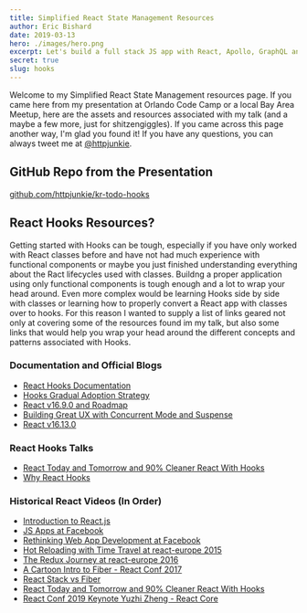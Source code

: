 ```yaml
---
title: Simplified React State Management Resources
author: Eric Bishard 
date: 2019-03-13
hero: ./images/hero.png
excerpt: Let's build a full stack JS app with React, Apollo, GraphQL and Express using Couchbase Server as a datastore.
secret: true
slug: hooks
---
```


Welcome to my Simplified React State Management resources page. 
If you came here from my presentation at Orlando Code Camp or a local Bay Area Meetup, here are the assets and resources associated with my talk (and a maybe a few more, just for shitzengiggles). 
If you came across this page another way, I'm glad you found it! 
If you have any questions, you can always tweet me at [@httpjunkie](https://twitter.com/httpJunkie).

## GitHub Repo from the Presentation

[github.com/httpjunkie/kr-todo-hooks]()

## React Hooks Resources?

Getting started with Hooks can be tough, especially if you have only worked with React classes before and have not had much experience with functional components or maybe you just finished understanding everything about the Ract lifecycles used with classes. Buildng a proper application using only functional components is tough enough and a lot to wrap your head around. Even more complex would be learning Hooks side by side with classes or learning how to properly convert a React app with classes over to hooks. For this reason I wanted to supply a list of links geared not only at covering some of the resources found im my talk, but also some links that would help you wrap your head around the different concepts and patterns associated with Hooks. 

### Documentation and Official Blogs

- [React Hooks Documentation](https://reactjs.org/docs/hooks-intro.html)
- [Hooks Gradual Adoption Strategy](https://reactjs.org/docs/hooks-intro.html#gradual-adoption-strategy)
- [React v16.9.0 and Roadmap](https://reactjs.org/blog/2019/08/08/react-v16.9.0.html)
- [Building Great UX with Concurrent Mode and Suspense](https://reactjs.org/blog/2019/11/06/building-great-user-experiences-with-concurrent-mode-and-suspense.html)
- [React v16.13.0](https://reactjs.org/blog/2020/02/26/react-v16.13.0.html)

### React Hooks Talks

- [React Today and Tomorrow and 90% Cleaner React With Hooks](https://www.youtube.com/watch?v=dpw9EHDh2bM)
- [Why React Hooks](https://www.youtube.com/watch?v=eX_L39UvZes)

### Historical React Videos (In Order)

- [Introduction to React.js](https://www.youtube.com/watch?v=XxVg_s8xAms)
- [JS Apps at Facebook](https://www.youtube.com/watch?v=GW0rj4sNH2w)
- [Rethinking Web App Development at Facebook](https://www.youtube.com/watch?v=nYkdrAPrdcw)
- [Hot Reloading with Time Travel at react-europe 2015](https://www.youtube.com/watch?v=xsSnOQynTHs)
- [The Redux Journey at react-europe 2016](https://www.youtube.com/watch?v=uvAXVMwHJXU)
- [A Cartoon Intro to Fiber - React Conf 2017](https://www.youtube.com/watch?v=ZCuYPiUIONs)
- [React Stack vs Fiber](https://www.youtube.com/watch?v=Qu_6ItnlDQg)
- [React Today and Tomorrow and 90% Cleaner React With Hooks](https://www.youtube.com/watch?v=dpw9EHDh2bM)
- [React Conf 2019 Keynote Yuzhi Zheng - React Core](https://www.youtube.com/watch?v=uXEEL9mrkAQ)